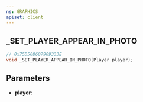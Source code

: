 ```yaml
---
ns: GRAPHICS
apiset: client
---
```

## _SET_PLAYER_APPEAR_IN_PHOTO

```c
// 0x75D568607909333E
void _SET_PLAYER_APPEAR_IN_PHOTO(Player player);
```


## Parameters
* **player**: